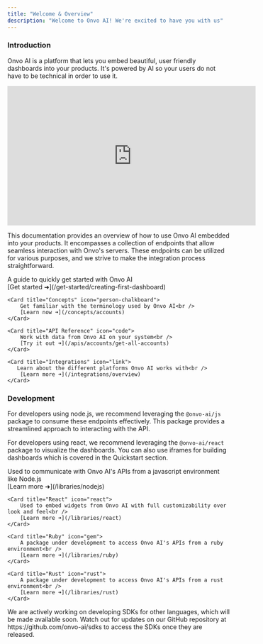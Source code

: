 ```yaml
---
title: "Welcome & Overview"
description: "Welcome to Onvo AI! We're excited to have you with us"
---
```


### Introduction

Onvo AI is a platform that lets you embed beautiful, user friendly dashboards into your products. It's powered by AI so
your users do not have to be technical in order to use it.

<iframe
  width="560"
  height="315"
  src="https://www.youtube.com/embed/hhT0SkS1PaQ?si=xddSg9LGq0ZYeio7"
  title="YouTube video player"
  frameborder="0"
  allow="accelerometer; autoplay; clipboard-write; encrypted-media; gyroscope; picture-in-picture; web-share"
  allowfullscreen
></iframe>

This documentation provides an overview of how to use Onvo AI embedded into your products. It encompasses a collection
of endpoints that
allow seamless interaction with Onvo's servers. These endpoints can be utilized for various purposes, and we strive to
make the integration process straightforward.

<CardGroup>
    <Card title="Quickstart" icon="rocket">
        A guide to quickly get started with Onvo AI<br />
        [Get started ➜](/get-started/creating-first-dashboard)
    </Card>

    <Card title="Concepts" icon="person-chalkboard">
        Get familiar with the terminology used by Onvo AI<br />
        [Learn now ➜](/concepts/accounts)
    </Card>

    <Card title="API Reference" icon="code">
        Work with data from Onvo AI on your system<br />
        [Try it out ➜](/apis/accounts/get-all-accounts)
    </Card>

    <Card title="Integrations" icon="link">
       Learn about the different platforms Onvo AI works with<br />
        [Learn more ➜](/integrations/overview)
    </Card>

</CardGroup>

### Development

For developers using node.js, we recommend leveraging the `@onvo-ai/js` package to consume these endpoints
effectively. This package provides a streamlined approach to interacting with the API.

For developers using react, we recommend leveraging the `@onvo-ai/react` package to visualize the dashboards. You
can also use iframes for building dashboards which is covered in the Quickstart section.

<CardGroup>
    <Card title="Node.js" icon="node-js">
        Used to communicate with Onvo AI's APIs from a javascript environment like Node.js<br />
        [Learn more ➜](/libraries/nodejs)
    </Card>

    <Card title="React" icon="react">
        Used to embed widgets from Onvo AI with full customizability over look and feel<br />
        [Learn more ➜](/libraries/react)
    </Card>

    <Card title="Ruby" icon="gem">
        A package under development to access Onvo AI's APIs from a ruby environment<br />
        [Learn more ➜](/libraries/ruby)
    </Card>

    <Card title="Rust" icon="rust">
        A package under development to access Onvo AI's APIs from a rust environment<br />
        [Learn more ➜](/libraries/rust)
    </Card>

</CardGroup>

<Note>
  We are actively working on developing SDKs for other languages, which will be
  made available soon. Watch out for updates on our GitHub repository at
  https://github.com/onvo-ai/sdks to access the SDKs once they are released.
</Note>
